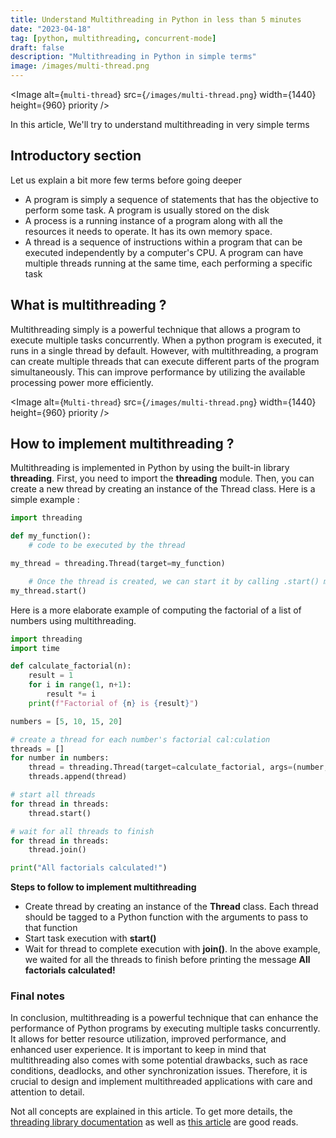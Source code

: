 ```yaml
---
title: Understand Multithreading in Python in less than 5 minutes
date: "2023-04-18"
tag: [python, multithreading, concurrent-mode]
draft: false
description: "Multithreading in Python in simple terms"
image: /images/multi-thread.png
---
```


<Image
  alt={`multi-thread`}
  src={`/images/multi-thread.png`}
  width={1440}
  height={960}
  priority
/>

In this article, We'll try to understand multithreading in very simple terms

## Introductory section

Let us explain a bit more few terms before going deeper

- A program is simply a sequence of statements that has the objective to perform some task. A program is usually stored on the disk
- A process is a running instance of a program along with all the resources it needs to operate. It has its own memory space.
- A thread is a sequence of instructions within a program that can be executed independently by a computer's CPU. A program can have multiple threads running at the same time, each performing a specific task

## What is multithreading ?

Multithreading simply is a powerful technique that allows a program to execute multiple tasks concurrently. When a python program is executed, it runs in a single thread by default. However, with multithreading, a program can create multiple threads that can execute different parts of the program simultaneously. This can improve performance by utilizing the available processing power more efficiently.

<Image
  alt={`Multi-thread`}
  src={`/images/multi-thread.png`}
  width={1440}
  height={960}
  priority
/>

## How to implement multithreading ?

Multithreading is implemented in Python by using the built-in library **threading**. First, you need to import the **threading** module. Then, you can create a new thread by creating an instance of the Thread class. Here is a simple example :

```python
import threading

def my_function():
    # code to be executed by the thread

my_thread = threading.Thread(target=my_function)

    # Once the thread is created, we can start it by calling .start() method
my_thread.start()
```

Here is a more elaborate example of computing the factorial of a list of numbers using multithreading.

```python
import threading
import time

def calculate_factorial(n):
    result = 1
    for i in range(1, n+1):
        result *= i
    print(f"Factorial of {n} is {result}")

numbers = [5, 10, 15, 20]

# create a thread for each number's factorial cal:culation
threads = []
for number in numbers:
    thread = threading.Thread(target=calculate_factorial, args=(number,))
    threads.append(thread)

# start all threads
for thread in threads:
    thread.start()

# wait for all threads to finish
for thread in threads:
    thread.join()

print("All factorials calculated!")
```

**Steps to follow to implement multithreading**

- Create thread by creating an instance of the **Thread** class. Each thread should be tagged to a Python function with the arguments to pass to that function
- Start task execution with **start()**
- Wait for thread to complete execution with **join()**. In the above example, we waited for all the threads to finish before printing the message **All factorials calculated!**

### Final notes

In conclusion, multithreading is a powerful technique that can enhance the performance of Python programs by executing multiple tasks concurrently. It allows for better resource utilization, improved performance, and enhanced user experience.
It is important to keep in mind that multithreading also comes with some potential drawbacks, such as race conditions, deadlocks, and other synchronization issues. Therefore, it is crucial to design and implement multithreaded applications with care and attention to detail.

Not all concepts are explained in this article. To get more details, the [threading library documentation](https://docs.python.org/3/library/threading.html) as well as [this article](https://realpython.com/intro-to-python-threading/) are good reads.
